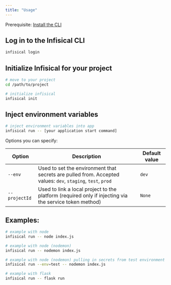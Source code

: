 ```yaml
---
title: "Usage"
---
```


Prerequisite: [Install the CLI](/cli/overview)

## Log in to the Infisical CLI

```bash
infisical login
```

## Initialize Infisical for your project

```bash
# move to your project
cd /path/to/project

# initialize infisical
infisical init
```

## Inject environment variables

```bash
# inject environment variables into app
infisical run -- [your application start command]
```

Options you can specify:

| Option        | Description                                                                                                 | Default value |
| ------------- | ----------------------------------------------------------------------------------------------------------- | ------------- |
| `--env`       | Used to set the environment that secrets are pulled from. Accepted values: `dev`, `staging`, `test`, `prod` | `dev`         |
| `--projectId` | Used to link a local project to the platform (required only if injecting via the service token method)      | `None`        |

## Examples:

```bash
# example with node
infisical run -- node index.js

# example with node (nodemon)
infisical run -- nodemon index.js

# example with node (nodemon) pulling in secrets from test environment
infisical run --env=test -- nodemon index.js

# example with flask
infisical run -- flask run
```
